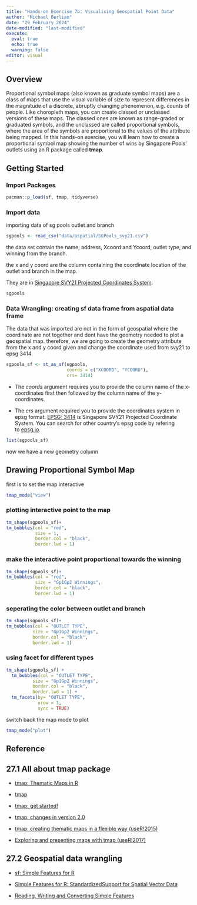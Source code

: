 ```yaml
---
title: "Hands-on Exercise 7b: Visualising Geospatial Point Data"
author: "Michael Berlian"
date: "29 February 2024"
date-modified: "last-modified"
execute: 
  eval: true
  echo: true
  warning: false
editor: visual
---
```


## Overview

Proportional symbol maps (also known as graduate symbol maps) are a class of maps that use the visual variable of size to represent differences in the magnitude of a discrete, abruptly changing phenomenon, e.g. counts of people. Like choropleth maps, you can create classed or unclassed versions of these maps. The classed ones are known as range-graded or graduated symbols, and the unclassed are called proportional symbols, where the area of the symbols are proportional to the values of the attribute being mapped. In this hands-on exercise, you will learn how to create a proportional symbol map showing the number of wins by Singapore Pools' outlets using an R package called **tmap**.

## Getting Started

### Import Packages

```r
pacman::p_load(sf, tmap, tidyverse)
```

### Import data

importing data of sg pools outlet and branch

```r
sgpools <- read_csv("data/aspatial/SGPools_svy21.csv")
```

the data set contain the name, address, Xcoord and Ycoord, outlet type, and winning from the branch.

the x and y coord are the column containing the coordinate location of the outlet and branch in the map.

They are in [Singapore SVY21 Projected Coordinates System](https://www.sla.gov.sg/sirent/CoordinateSystems.aspx).

```r
sgpools
```

### Data Wrangling: creating sf data frame from aspatial data frame

The data that was imported are not in the form of geospatial where the coordinate are not together and dont have the geometry needed to plot a geospatial map. therefore, we are going to create the geometry attribute from the x and y coord given and change the coordinate used from svy21 to epsg 3414.

```r
sgpools_sf <- st_as_sf(sgpools, 
                       coords = c("XCOORD", "YCOORD"),
                       crs= 3414)
```

-   The *coords* argument requires you to provide the column name of the x-coordinates first then followed by the column name of the y-coordinates.

-   The *crs* argument required you to provide the coordinates system in epsg format. [EPSG: 3414](https://epsg.io/3414) is Singapore SVY21 Projected Coordinate System. You can search for other country's epsg code by refering to [epsg.io](https://epsg.io/).

```r
list(sgpools_sf)
```

now we have a new geometry column

## Drawing Proportional Symbol Map

first is to set the map interactive

```r
tmap_mode("view")
```

### plotting interactive point to the map

```r
tm_shape(sgpools_sf)+
tm_bubbles(col = "red",
           size = 1,
           border.col = "black",
           border.lwd = 1)
```

### make the interactive point proportional towards the winning

```r
tm_shape(sgpools_sf)+
tm_bubbles(col = "red",
           size = "Gp1Gp2 Winnings",
           border.col = "black",
           border.lwd = 1)
```

### seperating the color between outlet and branch

```r
tm_shape(sgpools_sf)+
tm_bubbles(col = "OUTLET TYPE", 
          size = "Gp1Gp2 Winnings",
          border.col = "black",
          border.lwd = 1)
```

### using facet for different types

```r
tm_shape(sgpools_sf) +
  tm_bubbles(col = "OUTLET TYPE", 
          size = "Gp1Gp2 Winnings",
          border.col = "black",
          border.lwd = 1) +
  tm_facets(by= "OUTLET TYPE",
            nrow = 1,
            sync = TRUE)
```

switch back the map mode to plot

```r
tmap_mode("plot")
```

## Reference

## 27.1 All about tmap package

-   [tmap: Thematic Maps in R](https://www.jstatsoft.org/article/view/v084i06)

-   [tmap](https://cran.r-project.org/web/packages/tmap/)

-   [tmap: get started!](https://cran.r-project.org/web/packages/tmap/vignettes/tmap-getstarted.html)

-   [tmap: changes in version 2.0](https://cran.r-project.org/web/packages/tmap/vignettes/tmap-changes-v2.html)

-   [tmap: creating thematic maps in a flexible way (useR!2015)](http://von-tijn.nl/tijn/research/presentations/tmap_user2015.pdf)

-   [Exploring and presenting maps with tmap (useR!2017)](http://von-tijn.nl/tijn/research/presentations/tmap_user2017.pdf)

## 27.2 Geospatial data wrangling

-   [sf: Simple Features for R](https://cran.r-project.org/web/packages/sf/)

-   [Simple Features for R: StandardizedSupport for Spatial Vector Data](https://journal.r-project.org/archive/2018/RJ-2018-009/RJ-2018-009.pdf)

-   [Reading, Writing and Converting Simple Features](https://cran.r-project.org/web/packages/sf/vignettes/sf2.html)

